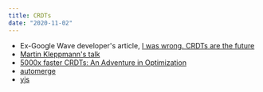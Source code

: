 ```yaml
---
title: CRDTs
date: "2020-11-02"
---
```


- Ex-Google Wave developer's article, [I was wrong. CRDTs are the future](https://josephg.com/blog/crdts-are-the-future/)
- [Martin Kleppmann's talk](https://www.youtube.com/watch?v=x7drE24geUw)
- [5000x faster CRDTs: An Adventure in Optimization](https://josephg.com/blog/crdts-go-brrr/)
- [automerge](https://github.com/automerge/automerge)
- [yjs](https://github.com/yjs/yjs)

